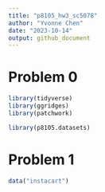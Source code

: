 ```yaml
---
title: "p8105_hw3_sc5078"
author: "Yvonne Chen"
date: "2023-10-14"
output: github_document
---
```


# Problem 0
```r
library(tidyverse)
library(ggridges)
library(patchwork)

library(p8105.datasets)

```

# Problem 1
```r
data("instacart")

```
